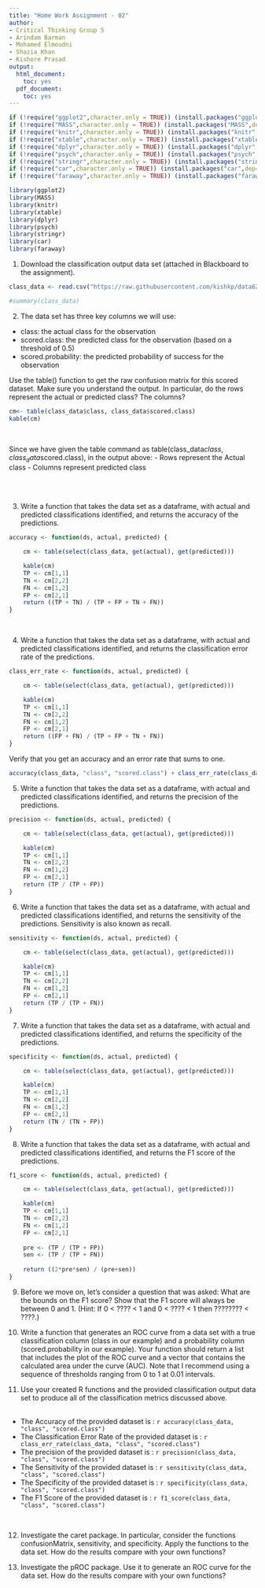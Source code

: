 ```yaml
---
title: "Home Work Assignment - 02"
author:
- Critical Thinking Group 5
- Arindam Barman
- Mohamed Elmoudni
- Shazia Khan
- Kishore Prasad
output:
  html_document:
    toc: yes
  pdf_document:
    toc: yes
---
```


```r
if (!require("ggplot2",character.only = TRUE)) (install.packages("ggplot2",dep=TRUE))
if (!require("MASS",character.only = TRUE)) (install.packages("MASS",dep=TRUE))
if (!require("knitr",character.only = TRUE)) (install.packages("knitr",dep=TRUE))
if (!require("xtable",character.only = TRUE)) (install.packages("xtable",dep=TRUE))
if (!require("dplyr",character.only = TRUE)) (install.packages("dplyr",dep=TRUE))
if (!require("psych",character.only = TRUE)) (install.packages("psych",dep=TRUE))
if (!require("stringr",character.only = TRUE)) (install.packages("stringr",dep=TRUE))
if (!require("car",character.only = TRUE)) (install.packages("car",dep=TRUE))
if (!require("faraway",character.only = TRUE)) (install.packages("faraway",dep=TRUE))

library(ggplot2)
library(MASS)
library(knitr)
library(xtable)
library(dplyr)
library(psych)
library(stringr)
library(car)
library(faraway)
```


1. Download the classification output data set (attached in Blackboard to the assignment).

```r

class_data <- read.csv("https://raw.githubusercontent.com/kishkp/data621-ctg5/master/HW2/classification-output-data.csv")

#summary(class_data)

```


2. The data set has three key columns we will use:
- class: the actual class for the observation
- scored.class: the predicted class for the observation (based on a threshold of 0.5)
- scored.probability: the predicted probability of success for the observation

Use the table() function to get the raw confusion matrix for this scored dataset. Make sure you understand the output. In particular, do the rows represent the actual or predicted class? The columns?

```r

cm<- table(class_data$class, class_data$scored.class)
kable(cm)

```
\

Since we have given the table command as table(class_data$class, class_data$scored.class), in the output above:
- Rows represent the Actual class
- Columns represent predicted class

\
\

3. Write a function that takes the data set as a dataframe, with actual and predicted classifications identified, and returns the accuracy of the predictions.

```r

accuracy <- function(ds, actual, predicted) {

    cm <- table(select(class_data, get(actual), get(predicted)))

    kable(cm)
    TP <- cm[1,1]
    TN <- cm[2,2]
    FN <- cm[1,2]
    FP <- cm[2,1]
    return ((TP + TN) / (TP + FP + TN + FN))
} 

```
\

4. Write a function that takes the data set as a dataframe, with actual and predicted classifications identified, and returns the classification error rate of the predictions.

```r
class_err_rate <- function(ds, actual, predicted) {

    cm <- table(select(class_data, get(actual), get(predicted)))

    kable(cm)
    TP <- cm[1,1]
    TN <- cm[2,2]
    FN <- cm[1,2]
    FP <- cm[2,1]
    return ((FP + FN) / (TP + FP + TN + FN))
} 

```

Verify that you get an accuracy and an error rate that sums to one.

```r

accuracy(class_data, "class", "scored.class") + class_err_rate(class_data, "class", "scored.class")

```

5. Write a function that takes the data set as a dataframe, with actual and predicted classifications identified, and returns the precision of the predictions.

```r

precision <- function(ds, actual, predicted) {

    cm <- table(select(class_data, get(actual), get(predicted)))

    kable(cm)
    TP <- cm[1,1]
    TN <- cm[2,2]
    FN <- cm[1,2]
    FP <- cm[2,1]
    return (TP / (TP + FP))
} 


```



6. Write a function that takes the data set as a dataframe, with actual and predicted classifications identified, and returns the sensitivity of the predictions. Sensitivity is also known as recall.

```r

sensitivity <- function(ds, actual, predicted) {

    cm <- table(select(class_data, get(actual), get(predicted)))

    kable(cm)
    TP <- cm[1,1]
    TN <- cm[2,2]
    FN <- cm[1,2]
    FP <- cm[2,1]
    return (TP / (TP + FN))
} 


```


7. Write a function that takes the data set as a dataframe, with actual and predicted classifications identified, and returns the specificity of the predictions.

```r

specificity <- function(ds, actual, predicted) {

    cm <- table(select(class_data, get(actual), get(predicted)))

    kable(cm)
    TP <- cm[1,1]
    TN <- cm[2,2]
    FN <- cm[1,2]
    FP <- cm[2,1]
    return (TN / (TN + FP))
} 


```

8. Write a function that takes the data set as a dataframe, with actual and predicted classifications identified, and returns the F1 score of the predictions.

```r

f1_score <- function(ds, actual, predicted) {

    cm <- table(select(class_data, get(actual), get(predicted)))

    kable(cm)
    TP <- cm[1,1]
    TN <- cm[2,2]
    FN <- cm[1,2]
    FP <- cm[2,1]
    
    pre <- (TP / (TP + FP))
    sen <- (TP / (TP + FN))
    
    return ((2*pre*sen) / (pre+sen))
} 


```




9. Before we move on, let's consider a question that was asked: What are the bounds on the F1 score? Show that the F1 score will always be between 0 and 1. (Hint: If 0 < ???? < 1 and 0 < ???? < 1 then ???????? < ????.)


10. Write a function that generates an ROC curve from a data set with a true classification column (class in our example) and a probability column (scored.probability in our example). Your function should return a list that includes the plot of the ROC curve and a vector that contains the calculated area under the curve (AUC). Note that I recommend using a sequence of thresholds ranging from 0 to 1 at 0.01 intervals.



11. Use your created R functions and the provided classification output data set to produce all of the classification metrics discussed above.
\
\


- The Accuracy of the provided dataset is : `r accuracy(class_data, "class", "scored.class")`
- The Classification Error Rate of the provided dataset is : `r class_err_rate(class_data, "class", "scored.class")`
- The precision of the provided dataset is : `r precision(class_data, "class", "scored.class")`
- The Sensitivity of the provided dataset is : `r sensitivity(class_data, "class", "scored.class")`
- The Specificity of the provided dataset is : `r specificity(class_data, "class", "scored.class")`
- The F1 Score of the provided dataset is : `r f1_score(class_data, "class", "scored.class")`



\


12. Investigate the caret package. In particular, consider the functions confusionMatrix, sensitivity, and specificity. Apply the functions to the data set. How do the results compare with your own functions?


13. Investigate the pROC package. Use it to generate an ROC curve for the data set. How do the results compare with your own functions?